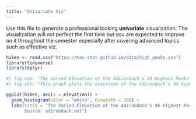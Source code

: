 ```yaml
---
title: "Univariate Viz"
---
```


Use this file to generate a professional looking **univariate** visualization. The visualization will not perfect the first time but you are expected to improve on it throughout the semester especially after covering advanced topics such as effective viz.


```r
hikes <- read.csv("https://mac-stat.github.io/data/high_peaks.csv")
library(tidyverse)
library(dplyr)
```


```r
#| fig-cap: "The Varied Elevation of the Adirondack's 46 Highest Peaks"
#| fig-alt: "This graph plots the elevation of the Adirondack's 46 highest peaks as well as the frequency of each elevation"

ggplot(hikes, aes(x = elevation)) +
  geom_histogram(color = "white", binwidth = 100) +
  labs(title = "The Varied Elevation of the Adirondack's 46 Highest Peaks", x = "Elevation in Feet", y = "Number of Trails", caption = "Izzy Flood. February 2025. 
       Source: adirondack.net")
```



